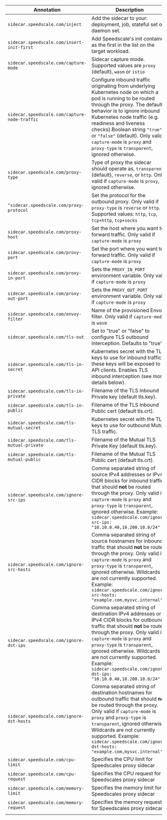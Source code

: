 | Annotation                                  | Description |
| ------------------------------------------- | ----------- |
| `sidecar.speedscale.com/inject`             | Add the sidecar to your: deployment, job, stateful set or daemon set. |
| `sidecar.speedscale.com/insert-init-first`  | Add Speedscale's init container as the first in the list on the target workload. |
| `sidecar.speedscale.com/capture-mode`        | Sidecar capture mode. Supported values are `proxy` (default), `wasm` or `istio` |
| `sidecar.speedscale.com/capture-node-traffic` | Configure inbound traffic originating from underlying Kubernetes node on which a pod is running to be routed through the proxy. The default behavior is to ignore inbound Kubernetes node traffic (e.g. readiness and liveness checks).Boolean string `"true"` or `"false"` (default). Only valid if `capture-mode` is `proxy` and `proxy-type` is `transparent`, ignored otherwise. |
| `sidecar.speedscale.com/proxy-type`          | Type of proxy the sidecar should operate as, `transparent` (default), `reverse`, or `http`. Only valid if `capture-mode` is `proxy`, ignored otherwise. |
| `"sidecar.speedscale.com/proxy-protocol`     | Set the protocol for the outbound proxy. Only valid if `proxy-type` is `reverse` or `http`. Supported values: `http`, `tcp`, `tcp+http`, `tcp+socks` |
| `sidecar.speedscale.com/proxy-host`          | Set the host where you want to forward traffic. Only valid if `capture-mode` is `proxy` |
| `sidecar.speedscale.com/proxy-port`          | Set the port where you want to forward traffic. Only valid if `capture-mode` is `proxy` |
| `sidecar.speedscale.com/proxy-in-port`          | Sets the `PROXY_IN_PORT` environment variable. Only valid if `capture-mode` is `proxy` |
| `sidecar.speedscale.com/proxy-out-port`          | Sets the `PROXY_OUT_PORT` environment variable. Only valid if `capture-mode` is `proxy` |
| `sidecar.speedscale.com/envoy-filter`       | Name of the provisioned Envoy filter. Only valid if `capture-mode` is `wasm` |
| `sidecar.speedscale.com/tls-out`                | Set to "true" or "false" to configure TLS outbound interception. Defaults to "true"  |
| `sidecar.speedscale.com/tls-in-secret`        | Kubernetes secret with the TLS keys to use for inbound traffic, these keys will be exposed to API clients. Enables TLS inbound interception (see more details below).|
| `sidecar.speedscale.com/tls-in-private`       | Filename of the TLS Inbound Private key (default tls.key). |
| `sidecar.speedscale.com/tls-in-public`        | Filename of the TLS Inbound Public cert (default tls.crt). |
| `sidecar.speedscale.com/tls-mutual-secret`    | Kubernetes secret with the TLS keys to use for outbound Mutual TLS traffic. |
| `sidecar.speedscale.com/tls-mutual-private`   | Filename of the Mutual TLS Private Key (default tls.key). |
| `sidecar.speedscale.com/tls-mutual-public`    | Filename of the Mutual TLS Public cert (default tls.crt). |
| `sidecar.speedscale.com/ignore-src-ips`       | Comma separated string of source IPv4 addresses or IPv4 CIDR blocks for inbound traffic that should <strong>not</strong> be routed through the proxy. Only valid if `capture-mode` is `proxy` and `proxy-type` is `transparent`, ignored otherwise. Example: `sidecar.speedscale.com/ignore-src-ips: "10.10.0.40,10.200.10.0/24"`|
| `sidecar.speedscale.com/ignore-src-hosts`     | Comma separated string of source hostnames for inbound traffic that should <strong>not</strong> be routed through the proxy. Only valid if `capture-mode` is `proxy` and `proxy-type` is `transparent`, ignored otherwise. Wildcards are not currently supported. Example: `sidecar.speedscale.com/ignore-src-hosts: "example.com,mysvc.internal"`|
| `sidecar.speedscale.com/ignore-dst-ips`       | Comma separated string of destination IPv4 addresses or IPv4 CIDR blocks for outbound traffic that should <strong>not</strong> be routed through the proxy. Only valid if `capture-mode` is `proxy` and `proxy-type` is `transparent`, ignored otherwise. Wildcards are not currently supported. Example: `sidecar.speedscale.com/ignore-dst-ips: "10.10.0.40,10.200.10.0/24"`|
| `sidecar.speedscale.com/ignore-dst-hosts`     | Comma separated string of destination hostnames for outbound traffic that should <strong>not</strong> be routed through the proxy. Only valid if `capture-mode` is `proxy` and `proxy-type` is `transparent`, ignored otherwise. Wildcards are not currently supported. Example: `sidecar.speedscale.com/ignore-dst-hosts: "example.com,mysvc.internal"`|
| `sidecar.speedscale.com/cpu-limit`            | Specifies the CPU limit for Speedscales proxy sidecar |
| `sidecar.speedscale.com/cpu-request`          | Specifies the CPU request for Speedscales proxy sidecar |
| `sidecar.speedscale.com/memory-limit`         | Specifies the memory limit for Speedscales proxy sidecar |
| `sidecar.speedscale.com/memory-request`       | Specifies the memory request for Speedscales proxy sidecar |
|                                             |             |
